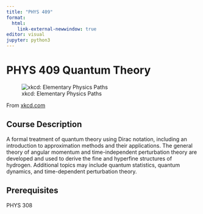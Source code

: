 ```yaml
---
title: "PHYS 409"
format: 
  html:
    link-external-newwindow: true
editor: visual
jupyter: python3
---
```


# PHYS 409 Quantum Theory

![xkcd: Elementary Physics Paths](https://imgs.xkcd.com/comics/elementary_physics_paths.png)

From [xkcd.com](https://www.xkcd.com/2933/)

## Course Description

A formal treatment of quantum theory using Dirac notation, including an introduction to approximation methods and their applications. The general theory of angular momentum and time-independent perturbation theory are developed and used to derive the fine and hyperfine structures of hydrogen. Additional topics may include quantum statistics, quantum dynamics, and time-dependent perturbation theory. 

## Prerequisites

PHYS 308
